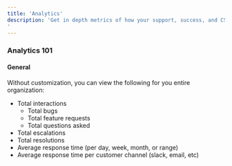 ```yaml
---
title: 'Analytics'
description: 'Get in depth metrics of how your support, success, and CS organization are performing and how your customers feel about their interactions. Assembly has tons of default and custom analytics dashboards that you have access to
'
---
```



### Analytics 101

#### General

Without customization, you can view the following for you entire organization:

- Total interactions
    - Total bugs
    - Total feature requests
    - Total questions asked
- Total escalations 
- Total resolutions
- Average response time (per day, week, month, or range)
- Average response time per customer channel (slack, email, etc) 

